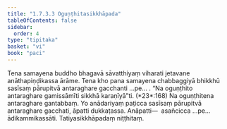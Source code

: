 ```yaml
---
title: "1.7.3.3 Oguṇṭhitasikkhāpada"
tableOfContents: false
sidebar:
  order: 4
type: "tipitaka"
basket: "vi"
book: "paci"
---
```



<DynamicBreadcrumb />

<Division number="598" book="paci" bookNo="2" page="247">

<Paragraph number="1795" book="paci">
Tena samayena buddho bhagavā sāvatthiyaṃ viharati jetavane anāthapiṇḍikassa ārāme. Tena kho pana samayena chabbaggiyā bhikkhū sasīsaṃ pārupitvā antaraghare gacchanti …pe… .
</Paragraph>

<Paragraph number="1796" book="paci">
<Emphasis>“Na oguṇṭhito antaraghare gamissāmīti sikkhā karaṇīyā”</Emphasis>ti. (*23*:<Emphasis>168</Emphasis>)
</Paragraph>

<Paragraph number="1797" book="paci">
Na oguṇṭhitena antaraghare gantabbaṃ. Yo anādariyaṃ paṭicca sasīsaṃ pārupitvā antaraghare gacchati, āpatti dukkaṭassa.
</Paragraph>

<Paragraph number="1798" book="paci">
Anāpatti—  asañcicca …pe…  ādikammikassāti.

</Paragraph>
</Division>

<Paragraph number="1799" type="center" book="paci">
Tatiyasikkhāpadaṃ niṭṭhitaṃ.
</Paragraph>